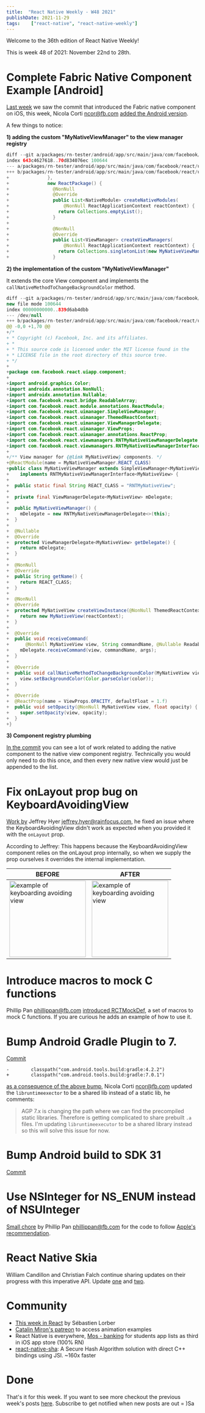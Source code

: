 ```yaml
---
title:  "React Native Weekly - W48 2021"
publishDate: 2021-11-29
tags:    ["react-native", "react-native-weekly"]
---
```


Welcome to the 36th edition of React Native Weekly! 

This is week 48 of 2021: November 22nd to 28th.



# Complete Fabric Native Component Example [Android]

[Last week](/posts/2021-11-22/react-native-weekly) we saw the commit that introduced the Fabric native component on iOS, this week, Nicola Corti <ncor@fb.com> [added the Android version](https://github.com/facebook/react-native/commit/2162bce44bb).

A few things to notice:

**1) adding the custom "MyNativeViewManager" to the view manager registry**

```java
diff --git a/packages/rn-tester/android/app/src/main/java/com/facebook/react/uiapp/RNTesterApplication.java b/packages/rn-tester/android/app/src/main/java/com/facebook/react/uiapp/RNTesterApplication.java
index 643c4627618..70d834076ec 100644
--- a/packages/rn-tester/android/app/src/main/java/com/facebook/react/uiapp/RNTesterApplication.java
+++ b/packages/rn-tester/android/app/src/main/java/com/facebook/react/uiapp/RNTesterApplication.java
+              },
+              new ReactPackage() {
+                @NonNull
+                @Override
+                public List<NativeModule> createNativeModules(
+                    @NonNull ReactApplicationContext reactContext) {
+                  return Collections.emptyList();
+                }
+
+                @NonNull
+                @Override
+                public List<ViewManager> createViewManagers(
+                    @NonNull ReactApplicationContext reactContext) {
+                  return Collections.singletonList(new MyNativeViewManager());
+                }
```

**2) the implementation of the custom "MyNativeViewManager"**

It extends the core View component and implements the `callNativeMethodToChangeBackgroundColor` method.

```java
diff --git a/packages/rn-tester/android/app/src/main/java/com/facebook/react/uiapp/component/MyNativeViewManager.java b/packages/rn-tester/android/app/src/main/java/com/facebook/react/uiapp/component/MyNativeViewManager.java
new file mode 100644
index 00000000000..839d6ab4dbb
--- /dev/null
+++ b/packages/rn-tester/android/app/src/main/java/com/facebook/react/uiapp/component/MyNativeViewManager.java
@@ -0,0 +1,70 @@
+/*
+ * Copyright (c) Facebook, Inc. and its affiliates.
+ *
+ * This source code is licensed under the MIT license found in the
+ * LICENSE file in the root directory of this source tree.
+ */
+
+package com.facebook.react.uiapp.component;
+
+import android.graphics.Color;
+import androidx.annotation.NonNull;
+import androidx.annotation.Nullable;
+import com.facebook.react.bridge.ReadableArray;
+import com.facebook.react.module.annotations.ReactModule;
+import com.facebook.react.uimanager.SimpleViewManager;
+import com.facebook.react.uimanager.ThemedReactContext;
+import com.facebook.react.uimanager.ViewManagerDelegate;
+import com.facebook.react.uimanager.ViewProps;
+import com.facebook.react.uimanager.annotations.ReactProp;
+import com.facebook.react.viewmanagers.RNTMyNativeViewManagerDelegate;
+import com.facebook.react.viewmanagers.RNTMyNativeViewManagerInterface;
+
+/** View manager for {@link MyNativeView} components. */
+@ReactModule(name = MyNativeViewManager.REACT_CLASS)
+public class MyNativeViewManager extends SimpleViewManager<MyNativeView>
+    implements RNTMyNativeViewManagerInterface<MyNativeView> {
+
+  public static final String REACT_CLASS = "RNTMyNativeView";
+
+  private final ViewManagerDelegate<MyNativeView> mDelegate;
+
+  public MyNativeViewManager() {
+    mDelegate = new RNTMyNativeViewManagerDelegate<>(this);
+  }
+
+  @Nullable
+  @Override
+  protected ViewManagerDelegate<MyNativeView> getDelegate() {
+    return mDelegate;
+  }
+
+  @NonNull
+  @Override
+  public String getName() {
+    return REACT_CLASS;
+  }
+
+  @NonNull
+  @Override
+  protected MyNativeView createViewInstance(@NonNull ThemedReactContext reactContext) {
+    return new MyNativeView(reactContext);
+  }
+
+  @Override
+  public void receiveCommand(
+      @NonNull MyNativeView view, String commandName, @Nullable ReadableArray args) {
+    mDelegate.receiveCommand(view, commandName, args);
+  }
+
+  @Override
+  public void callNativeMethodToChangeBackgroundColor(MyNativeView view, String color) {
+    view.setBackgroundColor(Color.parseColor(color));
+  }
+
+  @Override
+  @ReactProp(name = ViewProps.OPACITY, defaultFloat = 1.f)
+  public void setOpacity(@NonNull MyNativeView view, float opacity) {
+    super.setOpacity(view, opacity);
+  }
+}
```

**3) Component registry plumbing**

[In the commit](https://github.com/facebook/react-native/commit/2162bce44bb) you can see a lot of work related to adding the native component to the native view component registry. Technically you would only need to do this once, and then every new native view would just be appended to the list.  


# Fix onLayout prop bug on KeyboardAvoidingView

[Work by](https://github.com/facebook/react-native/commit/9c5e177a79c) Jeffrey Hyer <jeffrey.hyer@rainfocus.com>, he fixed an issue where the KeyboardAvoidingView didn't work as expected when you provided it with the `onLayout` prop.

According to Jeffrey: This happens because the KeyboardAvoidingView component relies on the onLayout prop internally, so when we supply the prop ourselves it overrides the internal implementation.

| BEFORE | AFTER |
|---|---|
| <img width="200" alt="example of keyboarding avoiding view" src="https://user-images.githubusercontent.com/1406082/142287541-0dbcf137-4d72-4ab6-9367-ac42bdf5aed9.gif"/>  | <img width="200" alt="example of keyboarding avoiding view" src="https://user-images.githubusercontent.com/1406082/142287611-c7424a6c-b590-48f7-8d74-e96543eab41c.gif"/> |



# Introduce macros to mock C functions

Phillip Pan <phillippan@fb.com> [introduced RCTMockDef](https://github.com/facebook/react-native/commit/749a9207b6f), a set of macros to mock C functions. If you are curious he adds an example of how to use it.



# Bump Android Gradle Plugin to 7.

[Commit](https://github.com/facebook/react-native/commit/272cfe5d137)
```
-        classpath("com.android.tools.build:gradle:4.2.2")
+        classpath("com.android.tools.build:gradle:7.0.1")
```

[as a consequence of the above bump](https://github.com/facebook/react-native/commit/a5469f9d7fd), Nicola Corti <ncor@fb.com> updated the `libruntimeexector` to be a shared lib instead of a static lib, he comments:

> AGP 7.x is changing the path where we can find the precompiled static libraries. Therefore is getting complicated to share prebuilt `.a` files. I'm updating `libruntimeexecutor` to be a shared library instead so this will solve this issue for now.




# Bump Android build to SDK 31

[Commit](https://github.com/facebook/react-native/commit/00ac034353c)

# Use NSInteger for NS_ENUM instead of NSUInteger

[Small chore](https://github.com/facebook/react-native/commit/b8f0e975b7f) by Phillip Pan <phillippan@fb.com> for the code to follow [Apple's recommendation](https://developer.apple.com/library/content/releasenotes/ObjectiveC/ModernizationObjC/AdoptingModernObjective-C/AdoptingModernObjective-C.html).



# React Native Skia

William Candillon and Christian Falch continue sharing updates on their progress with this imperative API. Update [one](https://twitter.com/wcandillon/status/1464591185545150469?s=20) and [two](https://twitter.com/chrfalch/status/1465225625107681285?s=20).

# Community

- [This week in React](https://www.getrevue.co/profile/thisweekinreact) by Sébastien Lorber
- [Catalin Miron's patreon](https://twitter.com/mironcatalin/status/1462858489500418062?s=20) to access animation examples
- React Native is everywhere, [Mos - banking](https://twitter.com/jkadamczyk/status/1463080126636302336?s=20) for students app lists as third in iOS app store (100% RN)
- [react-native-sha](https://twitter.com/h__________1234/status/1464260567015776257?s=20): A Secure Hash Algorithm solution with direct C++ bindings using JSI. ~160x faster


# Done

That's it for this week. If you want to see more checkout the previous week's posts [here](/tags/react-native). Subscribe to get notified when new posts are out = )Sa


